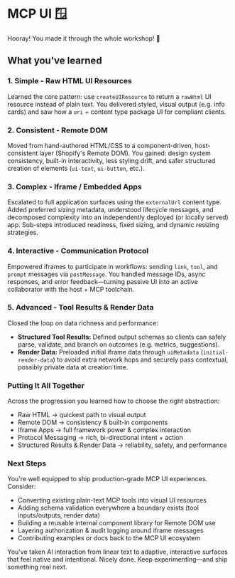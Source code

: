 # MCP UI 🪟

<EpicVideo url="https://www.epicai.pro/workshops/day-5-6-mcp-ui/outro-advanced-u6k8u" />

Hooray! You made it through the whole workshop! 👏

## What you've learned

### 1. Simple - Raw HTML UI Resources

Learned the core pattern: use `createUIResource` to return a `rawHtml` UI resource instead of plain text. You delivered styled, visual output (e.g. info cards) and saw how a `uri` + content type package UI for compliant clients.

### 2. Consistent - Remote DOM

Moved from hand-authored HTML/CSS to a component-driven, host-consistent layer (Shopify's Remote DOM). You gained: design system consistency, built-in interactivity, less styling drift, and safer structured creation of elements (`ui-text`, `ui-button`, etc.).

### 3. Complex - Iframe / Embedded Apps

Escalated to full application surfaces using the `externalUrl` content type. Added preferred sizing metadata, understood lifecycle messages, and decomposed complexity into an independently deployed (or locally served) app. Sub-steps introduced readiness, fixed sizing, and dynamic resizing strategies.

### 4. Interactive - Communication Protocol

Empowered iframes to participate in workflows: sending `link`, `tool`, and `prompt` messages via `postMessage`. You handled message IDs, async responses, and error feedback—turning passive UI into an active collaborator with the host + MCP toolchain.

### 5. Advanced - Tool Results & Render Data

Closed the loop on data richness and performance:

- **Structured Tool Results:** Defined output schemas so clients can safely parse, validate, and branch on outcomes (e.g. metrics, suggestions).
- **Render Data:** Preloaded initial iframe data through `uiMetadata` (`initial-render-data`) to avoid extra network hops and securely pass contextual, possibly private data at creation time.

### Putting It All Together

Across the progression you learned how to choose the right abstraction:

- Raw HTML → quickest path to visual output
- Remote DOM → consistency & built-in components
- Iframe Apps → full framework power & complex interaction
- Protocol Messaging → rich, bi-directional intent + action
- Structured Results & Render Data → reliability, safety, and performance

### Next Steps

You're well equipped to ship production-grade MCP UI experiences. Consider:

- Converting existing plain-text MCP tools into visual UI resources
- Adding schema validation everywhere a boundary exists (tool inputs/outputs, render data)
- Building a reusable internal component library for Remote DOM use
- Layering authorization & audit logging around iframe messages
- Contributing examples or docs back to the MCP UI ecosystem

You've taken AI interaction from linear text to adaptive, interactive surfaces that feel native and intentional. Nicely done. Keep experimenting—and ship something real next.

